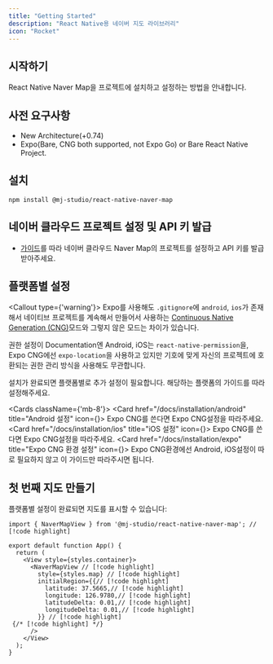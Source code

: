 ```yaml
---
title: "Getting Started"
description: "React Native용 네이버 지도 라이브러리"
icon: "Rocket"
---
```



## 시작하기

React Native Naver Map을 프로젝트에 설치하고 설정하는 방법을 안내합니다.

## 사전 요구사항

- New Architecture(+0.74)
- Expo(Bare, CNG both supported, not Expo Go) or Bare React Native Project.

## 설치

```npm
npm install @mj-studio/react-native-naver-map
```

## 네이버 클라우드 프로젝트 설정 및 API 키 발급

- [가이드](/docs/installation/api-key)를 따라 네이버 클라우드 Naver Map의 프로젝트를 설정하고 API 키를 발급받아주세요.

## 플랫폼별 설정

<Callout type={'warning'}>
  Expo를 사용해도 `.gitignore`에 `android`, `ios`가 존재해서 네이티브 프로젝트를 계속해서 만들어서 사용하는 [Continuous Native Generation (CNG)](https://docs.expo.dev/workflow/continuous-native-generation/)모드와 그렇지 않은 모드는 차이가 있습니다.

  권한 설정이 Documentation엔 Android, iOS는 `react-native-permission`을, Expo CNG에선 `expo-location`을 사용하고 있지만 기호에 맞게 자신의 프로젝트에 호환되는 권한 관리 방식을 사용해도 무관합니다.
</Callout>

설치가 완료되면 플랫폼별로 추가 설정이 필요합니다. 해당하는 플랫폼의 가이드를 따라 설정해주세요.

<Cards className={'mb-8'}>
  <Card href="/docs/installation/android" title="Android 설정" icon={<Smartphone/>}>
    Expo CNG를 쓴다면 Expo CNG설정을 따라주세요.
  </Card>
  <Card href="/docs/installation/ios" title="iOS 설정" icon={<Apple/>}>
    Expo CNG를 쓴다면 Expo CNG설정을 따라주세요.
  </Card>
  <Card href="/docs/installation/expo" title="Expo CNG 환경 설정" icon={<Zap/>}>
    Expo CNG환경에선 Android, iOS설정이 따로 필요하지 않고 이 가이드만 따라주시면 됩니다.
  </Card>
</Cards>

## 첫 번째 지도 만들기

플랫폼별 설정이 완료되면 지도를 표시할 수 있습니다:

```tsx title="App.tsx" lineNumbers
import { NaverMapView } from '@mj-studio/react-native-naver-map'; // [!code highlight]

export default function App() {
  return (
    <View style={styles.container}>
      <NaverMapView // [!code highlight]
        style={styles.map} // [!code highlight]
        initialRegion={{// [!code highlight]
          latitude: 37.5665,// [!code highlight]
          longitude: 126.9780,// [!code highlight]
          latitudeDelta: 0.01,// [!code highlight]
          longitudeDelta: 0.01,// [!code highlight]
        }} // [!code highlight]
 {/* [!code highlight] */}
      />
    </View>
  );
}
```
